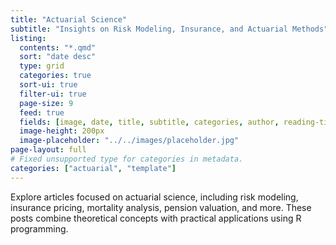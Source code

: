 ```yaml
---
title: "Actuarial Science"
subtitle: "Insights on Risk Modeling, Insurance, and Actuarial Methods"
listing:
  contents: "*.qmd"
  sort: "date desc"
  type: grid
  categories: true
  sort-ui: true
  filter-ui: true
  page-size: 9
  feed: true
  fields: [image, date, title, subtitle, categories, author, reading-time]
  image-height: 200px
  image-placeholder: "../../images/placeholder.jpg"
page-layout: full
# Fixed unsupported type for categories in metadata.
categories: ["actuarial", "template"]
---
```


Explore articles focused on actuarial science, including risk modeling, insurance pricing, mortality analysis, pension valuation, and more. These posts combine theoretical concepts with practical applications using R programming.
